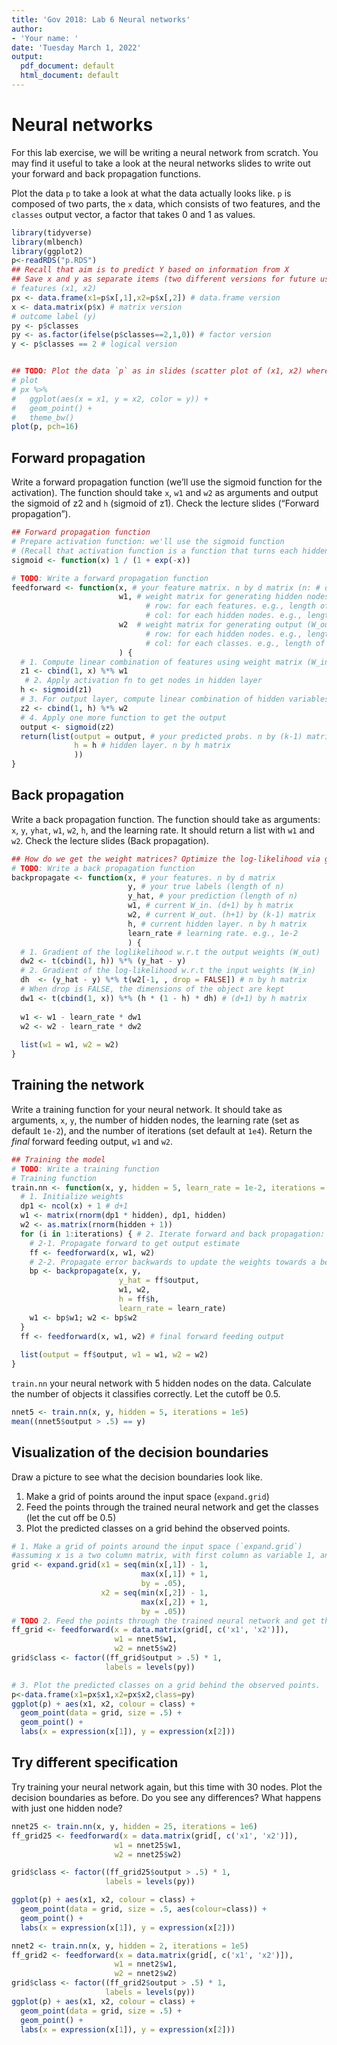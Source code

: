 ```yaml
---
title: 'Gov 2018: Lab 6 Neural networks'
author:
- 'Your name: '
date: 'Tuesday March 1, 2022'
output:
  pdf_document: default
  html_document: default
---
```


# Neural networks

For this lab exercise, we will be writing a neural network from scratch. You may find it useful to take a look at the neural networks slides to write out your forward and back propagation functions.

Plot the data `p` to take a look at what the data actually looks like. `p` is composed of two parts, the `x` data, which consists of two features, and the `classes` output vector, a factor that takes 0 and 1 as values. 

```r

library(tidyverse)
library(mlbench)
library(ggplot2)
p<-readRDS("p.RDS")
## Recall that aim is to predict Y based on information from X
## Save x and y as separate items (two different versions for future use)
# features (x1, x2)
px <- data.frame(x1=p$x[,1],x2=p$x[,2]) # data.frame version
x <- data.matrix(p$x) # matrix version
# outcome label (y)
py <- p$classes
py <- as.factor(ifelse(p$classes==2,1,0)) # factor version
y <- p$classes == 2 # logical version


## TODO: Plot the data `p` as in slides (scatter plot of (x1, x2) where the color corresponds to class labels)
# plot
# px %>%
#   ggplot(aes(x = x1, y = x2, color = y)) + 
#   geom_point() +
#   theme_bw()
plot(p, pch=16)

```

## Forward propagation

Write a forward propagation function (we'll use the sigmoid function for the activation). The function should take `x`, `w1` and `w2` as arguments and output the sigmoid of z2 and `h` (sigmoid of z1). Check the lecture slides ("Forward propagation").

```r
## Forward propagation function
# Prepare activation function: we'll use the sigmoid function
# (Recall that activation function is a function that turns each hidden node ‘on’ or ‘off’)
sigmoid <- function(x) 1 / (1 + exp(-x))

# TODO: Write a forward propagation function
feedforward <- function(x, # your feature matrix. n by d matrix (n: # of data points, d: # of features)
                        w1, # weight matrix for generating hidden nodes (W_in: (d+1) by h matrix; h: # of hidden nodes)
                              # row: for each features. e.g., length of 3 = each for (1, x1, x2)
                              # col: for each hidden nodes. e.g., length of 2 = each for the first and second hidden nodes
                        w2  # weight matrix for generating output (W_out: (h+1) by (k-1) matrix; k: # of classes)
                              # row: for each hidden nodes. e.g., length of 2 = each for the first and second hidden nodes
                              # col: for each classes. e.g., length of 1 = for the class (label) of 1
                        ) {
  # 1. Compute linear combination of features using weight matrix (W_in)
  z1 <- cbind(1, x) %*% w1
   # 2. Apply activation fn to get nodes in hidden layer
  h <- sigmoid(z1)
  # 3. For output layer, compute linear combination of hidden variables, this time using another weight matrix (W_out)
  z2 <- cbind(1, h) %*% w2
  # 4. Apply one more function to get the output
  output <- sigmoid(z2)
  return(list(output = output, # your predicted probs. n by (k-1) matrix
              h = h # hidden layer. n by h matrix
              ))
}

```

## Back propagation

Write a back propagation function. The function should take as arguments: `x`, `y`, `yhat`, `w1`, `w2`, `h`, and the learning rate. It should return a list with `w1` and `w2`. Check the lecture slides (Back propagation).

```r
## How do we get the weight matrices? Optimize the log-likelihood via gradient descent by iterating the formula!
# TODO: Write a back propagation function
backpropagate <- function(x, # your features. n by d matrix
                          y, # your true labels (length of n)
                          y_hat, # your prediction (length of n)
                          w1, # current W_in. (d+1) by h matrix
                          w2, # current W_out. (h+1) by (k-1) matrix
                          h, # current hidden layer. n by h matrix
                          learn_rate # learning rate. e.g., 1e-2
                          ) {
  # 1. Gradient of the loglikelihood w.r.t the output weights (W_out)
  dw2 <- t(cbind(1, h)) %*% (y_hat - y)
  # 2. Gradient of the log-likelihood w.r.t the input weights (W_in)
  dh  <- (y_hat - y) %*% t(w2[-1, , drop = FALSE]) # n by h matrix
  # When drop is FALSE, the dimensions of the object are kept
  dw1 <- t(cbind(1, x)) %*% (h * (1 - h) * dh) # (d+1) by h matrix
  
  w1 <- w1 - learn_rate * dw1
  w2 <- w2 - learn_rate * dw2
  
  list(w1 = w1, w2 = w2)
}

```

## Training the network

Write a training function for your neural network. It should take as arguments, `x`, `y`, the number of hidden nodes, the learning rate (set as default `1e-2`), and the number of iterations (set default at `1e4`). Return the *final* forward feeding output, `w1` and `w2`.

```r
## Training the model
# TODO: Write a training function
# Training function
train.nn <- function(x, y, hidden = 5, learn_rate = 1e-2, iterations = 1e4) {
  # 1. Initialize weights
  dp1 <- ncol(x) + 1 # d+1
  w1 <- matrix(rnorm(dp1 * hidden), dp1, hidden)
  w2 <- as.matrix(rnorm(hidden + 1))
  for (i in 1:iterations) { # 2. Iterate forward and back propagation:
    # 2-1. Propagate forward to get output estimate
    ff <- feedforward(x, w1, w2)
    # 2-2. Propagate error backwards to update the weights towards a better solution
    bp <- backpropagate(x, y,
                        y_hat = ff$output,
                        w1, w2,
                        h = ff$h,
                        learn_rate = learn_rate)
    w1 <- bp$w1; w2 <- bp$w2
  }
  ff <- feedforward(x, w1, w2) # final forward feeding output
  
  list(output = ff$output, w1 = w1, w2 = w2)
}

```

`train.nn` your neural network with 5 hidden nodes on the data. Calculate the number of objects it classifies correctly. Let the cutoff be 0.5.

```r

nnet5 <- train.nn(x, y, hidden = 5, iterations = 1e5)
mean((nnet5$output > .5) == y)

```

## Visualization of the decision boundaries

Draw a picture to see what the decision boundaries look like.

1. Make a grid of points around the input space (`expand.grid`)
1. Feed the points through the trained neural network and get the classes (let the cut off be 0.5)
1. Plot the predicted classes on a grid behind the observed points.

```r
# 1. Make a grid of points around the input space (`expand.grid`)
#assuming x is a two column matrix, with first column as variable 1, and second col as var 2
grid <- expand.grid(x1 = seq(min(x[,1]) - 1,
                             max(x[,1]) + 1,
                             by = .05),
                    x2 = seq(min(x[,2]) - 1,
                             max(x[,2]) + 1,
                             by = .05))
# TODO 2. Feed the points through the trained neural network and get the classes (let the cut off be 0.5)
ff_grid <- feedforward(x = data.matrix(grid[, c('x1', 'x2')]),
                       w1 = nnet5$w1,
                       w2 = nnet5$w2)
grid$class <- factor((ff_grid$output > .5) * 1,
                     labels = levels(py))

# 3. Plot the predicted classes on a grid behind the observed points.
p<-data.frame(x1=px$x1,x2=px$x2,class=py)
ggplot(p) + aes(x1, x2, colour = class) +
  geom_point(data = grid, size = .5) +
  geom_point() +
  labs(x = expression(x[1]), y = expression(x[2]))
```

## Try different specification

Try training your neural network again, but this time with 30 nodes. Plot the decision boundaries as before. Do you see any differences? What happens with just one hidden node?

```r

nnet25 <- train.nn(x, y, hidden = 25, iterations = 1e6)
ff_grid25 <- feedforward(x = data.matrix(grid[, c('x1', 'x2')]),
                       w1 = nnet25$w1,
                       w2 = nnet25$w2)

grid$class <- factor((ff_grid25$output > .5) * 1,
                     labels = levels(py))

ggplot(p) + aes(x1, x2, colour = class) +
  geom_point(data = grid, size = .5, aes(colour=class)) +
  geom_point() +
  labs(x = expression(x[1]), y = expression(x[2]))

nnet2 <- train.nn(x, y, hidden = 2, iterations = 1e5)
ff_grid2 <- feedforward(x = data.matrix(grid[, c('x1', 'x2')]),
                       w1 = nnet2$w1,
                       w2 = nnet2$w2)
grid$class <- factor((ff_grid2$output > .5) * 1,
                     labels = levels(py))
ggplot(p) + aes(x1, x2, colour = class) +
  geom_point(data = grid, size = .5) +
  geom_point() +
  labs(x = expression(x[1]), y = expression(x[2]))

```
